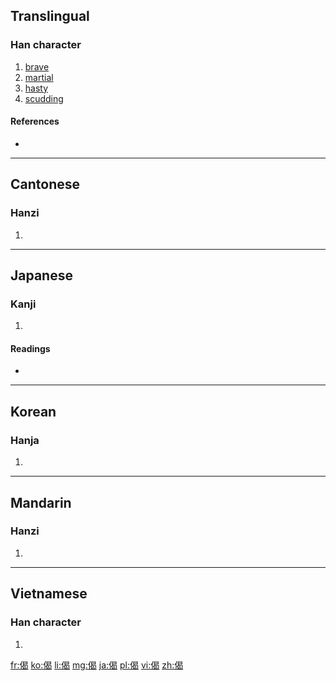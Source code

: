 ==Translingual==

===Han character===
{{Han char|rn=9|rad=人|as=09|sn=11|four=2622<sub>7</sub>|canj=人日心女 (OAPV)|ids=⿰[[亻]][[曷]]}}

# [[brave]]
# [[martial]]
# [[hasty]]
# [[scudding]]

====References====
* {{Han ref|kx=0110.040|dkj=00836|dj=0234.010|hdz=10191.010|uh=5048|ud=20552|bh=D455|bd=54357}}

----

==Cantonese==

===Hanzi===
{{yue-hanzi|jyut=|y=gai2, gai6 git6}}

# {{defn|lang=yue|sort=人09}}

----

==Japanese==

===Kanji===
{{ja-kanji|grade=|rs=人09}}

# {{defn|lang=ja|sort=人09}}

====Readings====
* {{ja-readings|on=[[けつ]] (ketsu), [[けい]] (kei), [[げ]] (ge)|kun=[[いこう]] (ikou)}}

----

==Korean==

===Hanja===
{{ko-hanja|hangeul=[[게]], [[걸]]|rv=ge, geol|mr=ke, kŏl}}

# {{defn|lang=ko|sort=人09}}

----

==Mandarin==

===Hanzi===
{{cmn-hanzi|pin=[[jì]] ([[ji4]]), [[jié]] ([[jie2]])|wg=chi<sup>4</sup>, chieh<sup>2</sup>}}

# {{defn|lang=cmn|sort=人09}}

----

==Vietnamese==

===Han character===
{{vi-hantu|[[kệ]]|rs=人09}}

# {{defn|lang=vi|sort=人09}}

[[fr:偈]]
[[ko:偈]]
[[li:偈]]
[[mg:偈]]
[[ja:偈]]
[[pl:偈]]
[[vi:偈]]
[[zh:偈]]